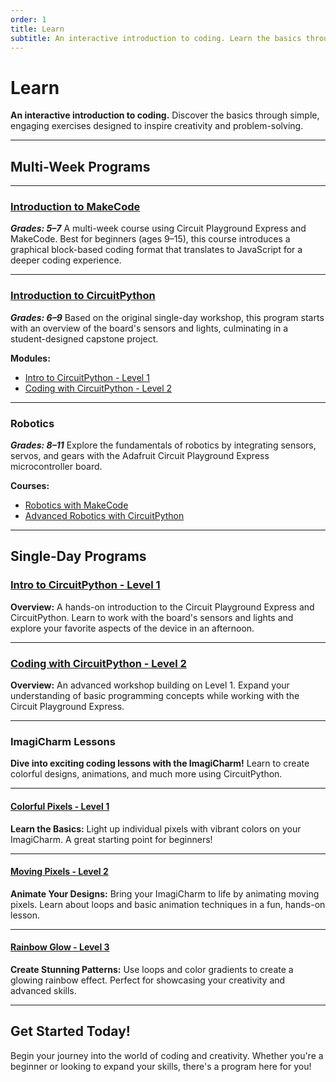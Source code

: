 ```yaml
---
order: 1
title: Learn
subtitle: An interactive introduction to coding. Learn the basics through simple exercises designed to inspire.
---
```


# Learn

**An interactive introduction to coding.**
Discover the basics through simple, engaging exercises designed to inspire creativity and problem-solving.

---

## Multi-Week Programs
---
### [Introduction to MakeCode](/exercises/en-US/makecode/intro)
**_Grades: 5–7_**
A multi-week course using Circuit Playground Express and MakeCode. Best for beginners (ages 9–15), this course introduces a graphical block-based coding format that translates to JavaScript for a deeper coding experience.

---

### [Introduction to CircuitPython](/exercises/en-US/circuitpython)
**_Grades: 6–9_**
Based on the original single-day workshop, this program starts with an overview of the board's sensors and lights, culminating in a student-designed capstone project.

**Modules:**
- [Intro to CircuitPython - Level 1](/exercises/en-US/circuitpython/level-1/)
- [Coding with CircuitPython - Level 2](/exercises/en-US/circuitpython/level-2)

---

### Robotics
**_Grades: 8–11_**
Explore the fundamentals of robotics by integrating sensors, servos, and gears with the Adafruit Circuit Playground Express microcontroller board.

**Courses:**
- [Robotics with MakeCode](/exercises/en-US/makecode/robotics)
- [Advanced Robotics with CircuitPython](/exercises/en-US/circuitpython/robotics)

---

## Single-Day Programs

### [Intro to CircuitPython - Level 1](/exercises/en-US/circuitpython/level-1/)
**Overview:**
A hands-on introduction to the Circuit Playground Express and CircuitPython. Learn to work with the board's sensors and lights and explore your favorite aspects of the device in an afternoon.

---

### [Coding with CircuitPython - Level 2](/exercises/en-US/circuitpython/level-2)
**Overview:**
An advanced workshop building on Level 1. Expand your understanding of basic programming concepts while working with the Circuit Playground Express.

---

### ImagiCharm Lessons
**Dive into exciting coding lessons with the ImagiCharm!**
Learn to create colorful designs, animations, and much more using CircuitPython.

---

#### [Colorful Pixels - Level 1](/exercises/en-US/imagicharm/level-1)
**Learn the Basics:**
Light up individual pixels with vibrant colors on your ImagiCharm. A great starting point for beginners!

---

#### [Moving Pixels - Level 2](/exercises/en-US/imagicharm/level-2)
**Animate Your Designs:**
Bring your ImagiCharm to life by animating moving pixels. Learn about loops and basic animation techniques in a fun, hands-on lesson.

---

#### [Rainbow Glow - Level 3](/exercises/en-US/imagicharm/level-3)
**Create Stunning Patterns:**
Use loops and color gradients to create a glowing rainbow effect. Perfect for showcasing your creativity and advanced skills.

---

## Get Started Today!
Begin your journey into the world of coding and creativity. Whether you're a beginner or looking to expand your skills, there's a program here for you!
